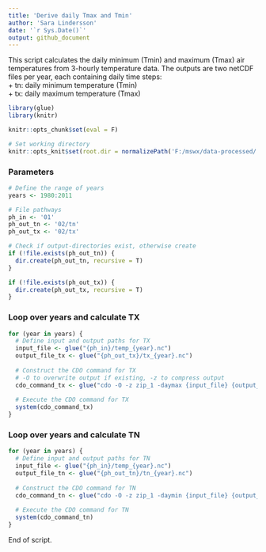 ---
title: 'Derive daily Tmax and Tmin'
author: 'Sara Lindersson'
date: '`r Sys.Date()`'
output: github_document
---

This script calculates the daily minimum (Tmin) and maximum (Tmax) air temperatures from 3-hourly temperature data. The outputs are two netCDF files per year, each containing daily time steps:   
+ tn: daily minimum temperature (Tmin)  
+ tx: daily maximum temperature (Tmax)

```{r libraries, warning=F, message=F, collapse=T}
library(glue)
library(knitr)
```

```{r prevent-run, include=F}
knitr::opts_chunk$set(eval = F)
```

```{r setup, include=T}
# Set working directory
knitr::opts_knit$set(root.dir = normalizePath('F:/mswx/data-processed/')) 
```

### Parameters
```{r define-parameters}
# Define the range of years
years <- 1980:2011

# File pathways
ph_in <- '01'
ph_out_tn <- '02/tn'
ph_out_tx <- '02/tx'

# Check if output-directories exist, otherwise create
if (!file.exists(ph_out_tn)) {
  dir.create(ph_out_tn, recursive = T)
}

if (!file.exists(ph_out_tx)) {
  dir.create(ph_out_tx, recursive = T)
}
```

### Loop over years and calculate TX
```{r calculate-tx}
for (year in years) {
  # Define input and output paths for TX
  input_file <- glue("{ph_in}/temp_{year}.nc")
  output_file_tx <- glue("{ph_out_tx}/tx_{year}.nc")
  
  # Construct the CDO command for TX
  # -O to overwrite output if existing, -z to compress output
  cdo_command_tx <- glue("cdo -O -z zip_1 -daymax {input_file} {output_file_tx}")
  
  # Execute the CDO command for TX
  system(cdo_command_tx)
}
```

### Loop over years and calculate TN
```{r calculate-tn}
for (year in years) {
  # Define input and output paths for TN
  input_file <- glue("{ph_in}/temp_{year}.nc")
  output_file_tn <- glue("{ph_out_tn}/tn_{year}.nc")
  
  # Construct the CDO command for TN
  cdo_command_tn <- glue("cdo -O -z zip_1 -daymin {input_file} {output_file_tn}")
  
  # Execute the CDO command for TN
  system(cdo_command_tn)
}
```
End of script.